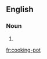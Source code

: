==English==

===Noun===
{{en-noun|sg=[[cooking]]-[[pot]]}}

#  {{alternative spelling of|[[cooking pot]]}}

[[fr:cooking-pot]]
